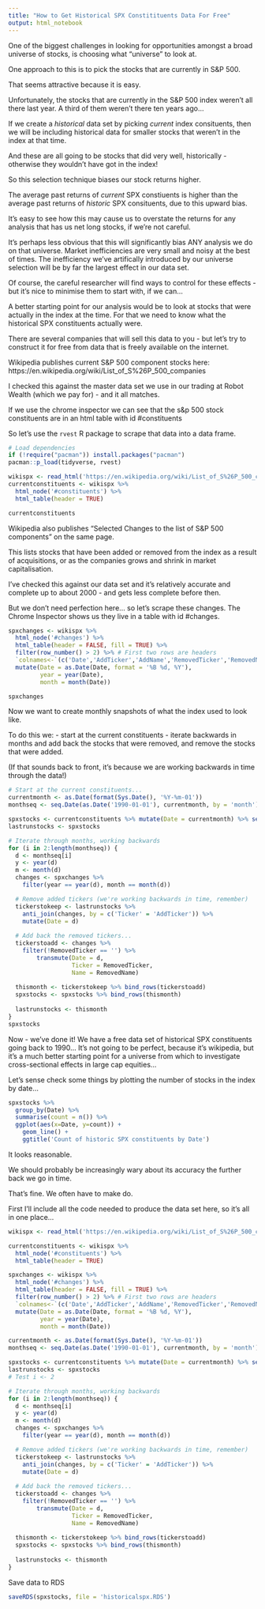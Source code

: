 ```yaml
---
title: "How to Get Historical SPX Constitituents Data For Free"
output: html_notebook
---
```


One of the biggest challenges in looking for opportunities amongst a broad universe of stocks, is choosing what "universe" to look at.

One approach to this is to pick the stocks that are currently in S&P 500.

That seems attractive because it is easy.

Unfortunately, the stocks that are currently in the S&P 500 index weren't all there last year. A third of them weren't there ten years ago... 

If we create a _historical_ data set by picking _current_ index consituents, then we will be including historical data for smaller stocks that weren't in the index at that time.

And these are all going to be stocks that did very well, historically - otherwise they wouldn't have got in the index!

So this selection technique biases our stock returns higher. 

The average past returns of _current_ SPX constiuents is higher than the average past returns of _historic_ SPX consituents, due to this upward bias.

It's easy to see how this may cause us to overstate the returns for any analysis that has us net long stocks, if we're not careful.

It's perhaps less obvious that this will significantly bias ANY analysis we do on that universe. Market inefficiencies are very small and noisy at the best of times. The inefficiency we've artifically introduced by our universe selection will be by far the largest effect in our data set.

Of course, the careful researcher will find ways to control for these effects - but it's nice to minimise them to start with, if we can...

A better starting point for our analysis would be to look at stocks that were actually in the index at the time. For that we need to know what the historical SPX constituents actually were.

There are several companies that will sell this data to you - but let's try to construct it for free from data that is freely available on the internet.

Wikipedia publishes current S&P 500 component stocks here: https://en.wikipedia.org/wiki/List_of_S%26P_500_companies

I checked this against the master data set we use in our trading at Robot Wealth (which we pay for) - and it all matches. 


If we use the chrome inspector we can see that the s&p 500 stock constituents are in an html table with id #constituents

So let's use the `rvest` R package to scrape that data into a data frame. 


```r
# Load dependencies
if (!require("pacman")) install.packages("pacman")
pacman::p_load(tidyverse, rvest)

wikispx <- read_html('https://en.wikipedia.org/wiki/List_of_S%26P_500_companies')
currentconstituents <- wikispx %>%
  html_node('#constituents') %>%
  html_table(header = TRUE)

currentconstituents
```

Wikipedia also publishes "Selected Changes to the list of S&P 500 components" on the same page.

This lists stocks that have been added or removed from the index as a result of acquisitions, or as the companies grows and shrink in market capitalisation.

I've checked this against our data set and it's relatively accurate and complete up to about 2000 - and gets less complete before then.

But we don't need perfection here... so let's scrape these changes. The Chrome Inspector shows us they live in a table with id #changes.


```r
spxchanges <- wikispx %>%
  html_node('#changes') %>%
  html_table(header = FALSE, fill = TRUE) %>%
  filter(row_number() > 2) %>% # First two rows are headers
  `colnames<-`(c('Date','AddTicker','AddName','RemovedTicker','RemovedName','Reason')) %>%
  mutate(Date = as.Date(Date, format = '%B %d, %Y'),
         year = year(Date),
         month = month(Date))

spxchanges
```

Now we want to create monthly snapshots of what the index used to look like. 

To do this we:
 - start at the current constituents
 - iterate backwards in months and add back the stocks that were removed, and remove the stocks that were added.
 
 (If that sounds back to front, it's because we are working backwards in time through the data!)

```r
# Start at the current constituents...
currentmonth <- as.Date(format(Sys.Date(), '%Y-%m-01'))
monthseq <- seq.Date(as.Date('1990-01-01'), currentmonth, by = 'month') %>% rev()

spxstocks <- currentconstituents %>% mutate(Date = currentmonth) %>% select(Date, Ticker = Symbol, Name = Security)
lastrunstocks <- spxstocks

# Iterate through months, working backwards
for (i in 2:length(monthseq)) {
  d <- monthseq[i]
  y <- year(d)
  m <- month(d)
  changes <- spxchanges %>% 
    filter(year == year(d), month == month(d)) 

  # Remove added tickers (we're working backwards in time, remember)
  tickerstokeep <- lastrunstocks %>% 
    anti_join(changes, by = c('Ticker' = 'AddTicker')) %>%
    mutate(Date = d)
  
  # Add back the removed tickers...
  tickerstoadd <- changes %>%
    filter(!RemovedTicker == '') %>%
        transmute(Date = d,
                  Ticker = RemovedTicker,
                  Name = RemovedName)
  
  thismonth <- tickerstokeep %>% bind_rows(tickerstoadd)
  spxstocks <- spxstocks %>% bind_rows(thismonth)  
  
  lastrunstocks <- thismonth
}
spxstocks
```


Now - we've done it! We have a free data set of historical SPX constituents going back to 1990...
It's not going to be perfect, because it's wikipedia, but it's a much better starting point for a universe from which to investigate cross-sectional effects in large cap equities...

Let's sense check some things by plotting the number of stocks in the index by date...

```r
spxstocks %>%
  group_by(Date) %>%
  summarise(count = n()) %>%
  ggplot(aes(x=Date, y=count)) +
    geom_line() +
    ggtitle('Count of historic SPX constituents by Date')
```

It looks reasonable.

We should probably be increasingly wary about its accuracy the further back we go in time.

That's fine. We often have to make do.


First I'll include all the code needed to produce the data set here, so it's all in one place...

```r
wikispx <- read_html('https://en.wikipedia.org/wiki/List_of_S%26P_500_companies')

currentconstituents <- wikispx %>%
  html_node('#constituents') %>%
  html_table(header = TRUE)

spxchanges <- wikispx %>%
  html_node('#changes') %>%
  html_table(header = FALSE, fill = TRUE) %>%
  filter(row_number() > 2) %>% # First two rows are headers
  `colnames<-`(c('Date','AddTicker','AddName','RemovedTicker','RemovedName','Reason')) %>%
  mutate(Date = as.Date(Date, format = '%B %d, %Y'),
         year = year(Date),
         month = month(Date))

currentmonth <- as.Date(format(Sys.Date(), '%Y-%m-01'))
monthseq <- seq.Date(as.Date('1990-01-01'), currentmonth, by = 'month') %>% rev()

spxstocks <- currentconstituents %>% mutate(Date = currentmonth) %>% select(Date, Ticker = Symbol, Name = Security)
lastrunstocks <- spxstocks
# Test i <- 2

# Iterate through months, working backwards
for (i in 2:length(monthseq)) {
  d <- monthseq[i]
  y <- year(d)
  m <- month(d)
  changes <- spxchanges %>% 
    filter(year == year(d), month == month(d)) 

  # Remove added tickers (we're working backwards in time, remember)
  tickerstokeep <- lastrunstocks %>% 
    anti_join(changes, by = c('Ticker' = 'AddTicker')) %>%
    mutate(Date = d)
  
  # Add back the removed tickers...
  tickerstoadd <- changes %>%
    filter(!RemovedTicker == '') %>%
        transmute(Date = d,
                  Ticker = RemovedTicker,
                  Name = RemovedName)
  
  thismonth <- tickerstokeep %>% bind_rows(tickerstoadd)
  spxstocks <- spxstocks %>% bind_rows(thismonth)  
  
  lastrunstocks <- thismonth
}
```

Save data to RDS

```r
saveRDS(spxstocks, file = 'historicalspx.RDS')
```
